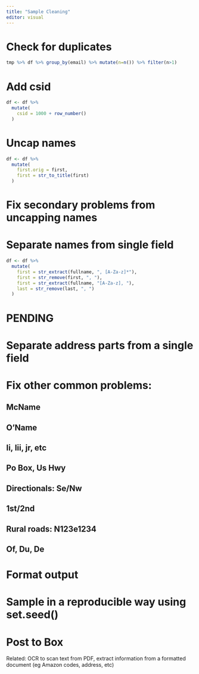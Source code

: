 ---
title: "Sample Cleaning"
editor: visual
---

# Check for duplicates

```{r, eval=FALSE}

tmp %>% df %>% group_by(email) %>% mutate(n=n()) %>% filter(n>1)
```

# Add csid

```{r, eval=FALSE}
df <- df %>% 
  mutate(
    csid = 1000 + row_number()
  )
```

# Uncap names

```{r, eval=FALSE}
df <- df %>% 
  mutate(
    first.orig = first,
    first = str_to_title(first)
  )
```

# Fix secondary problems from uncapping names

# Separate names from single field

```{r, eval=FALSE}
df <- df %>% 
  mutate(
    first = str_extract(fullname, ", [A-Za-z]*"),
    first = str_remove(first, ", "),
    first = str_extract(fullname, "[A-Za-z], "),
    last = str_remove(last, ", ")
  )
```

# PENDING

# Separate address parts from a single field

# Fix other common problems:

## McName

## O'Name

## Ii, Iii, jr, etc

## Po Box, Us Hwy

## Directionals: Se/Nw

## 1st/2nd

## Rural roads: N123e1234

## Of, Du, De

# Format output

# Sample in a reproducible way using set.seed()

# Post to Box

Related: OCR to scan text from PDF, extract information from a formatted document (eg Amazon codes, address, etc)\
